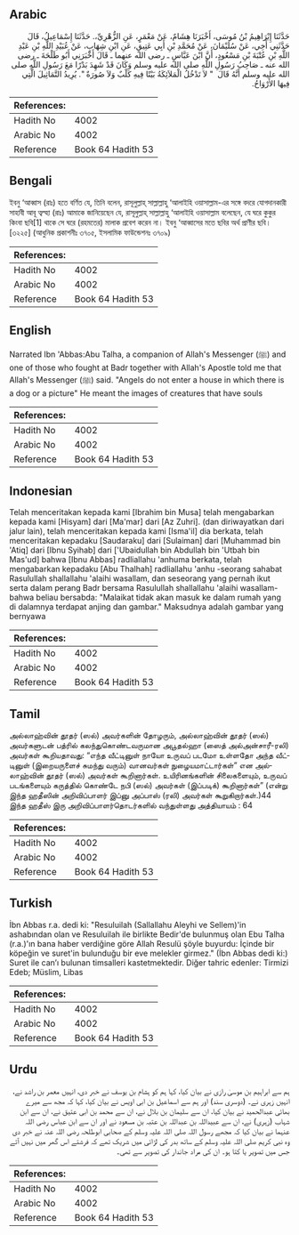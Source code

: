 ## Arabic


<div dir="rtl" lang="ar" style={{fontSize:'larger',backgroundColor:'#f8f9fa',padding:20}}>
حَدَّثَنَا إِبْرَاهِيمُ بْنُ مُوسَى، أَخْبَرَنَا هِشَامٌ، عَنْ مَعْمَرٍ، عَنِ الزُّهْرِيِّ،‏.‏ حَدَّثَنَا إِسْمَاعِيلُ، قَالَ حَدَّثَنِي أَخِي، عَنْ سُلَيْمَانَ، عَنْ مُحَمَّدِ بْنِ أَبِي عَتِيقٍ، عَنِ ابْنِ شِهَابٍ، عَنْ عُبَيْدِ اللَّهِ بْنِ عَبْدِ اللَّهِ بْنِ عُتْبَةَ بْنِ مَسْعُودٍ، أَنَّ ابْنَ عَبَّاسٍ ـ رضى الله عنهما ـ قَالَ أَخْبَرَنِي أَبُو طَلْحَةَ ـ رضى الله عنه ـ صَاحِبُ رَسُولِ اللَّهِ صلى الله عليه وسلم وَكَانَ قَدْ شَهِدَ بَدْرًا مَعَ رَسُولِ اللَّهِ صلى الله عليه وسلم أَنَّهُ قَالَ ‏ "‏ لاَ تَدْخُلُ الْمَلاَئِكَةُ بَيْتًا فِيهِ كَلْبٌ وَلاَ صُورَةٌ ‏"‏‏.‏ يُرِيدُ التَّمَاثِيلَ الَّتِي فِيهَا الأَرْوَاحُ‏.‏
</div>
<div style={{backgroundColor:'#f8f9fa',padding:20, marginBottom: 10}}><table> <thead> <tr> <th>References:</th> <th></th> </tr> </thead> <tbody><tr><td>Hadith No</td><td>4002</td></tr><tr><td>Arabic No</td><td>4002</td></tr><tr><td>Reference</td><td>Book 64 Hadith 53</td></tr></tbody></table></div>

## Bengali


<div dir="ltr" lang="bn" style={{fontSize:'larger',backgroundColor:'#f8f9fa',padding:20}}>
ইবনু ‘আব্বাস (রাঃ) হতে বর্ণিত যে, তিনি বলেন, রাসূলুল্লাহ্ সাল্লাল্লাহু ‘আলাইহি ওয়াসাল্লাম-এর সঙ্গে বদরে যোগদানকারী সাহাবী আবূ ত্বল্হা (রাঃ) আমাকে জানিয়েছেন যে, রাসূলুল্লাহ্ সাল্লাল্লাহু ‘আলাইহি ওয়াসাল্লাম বলেছেন, যে ঘরে কুকুর কিংবা ছবি[1] থাকে সে ঘরে (রহমতের) মালাক প্রবেশ করেন না। ইবনু ‘আব্বাসের মতে ছবির অর্থ প্রাণীর ছবি। [৩২২৫] (আধুনিক প্রকাশনীঃ ৩৭০৫, ইসলামিক ফাউন্ডেশনঃ ৩৭০৯)
</div>
<div style={{backgroundColor:'#f8f9fa',padding:20, marginBottom: 10}}><table> <thead> <tr> <th>References:</th> <th></th> </tr> </thead> <tbody><tr><td>Hadith No</td><td>4002</td></tr><tr><td>Arabic No</td><td>4002</td></tr><tr><td>Reference</td><td>Book 64 Hadith 53</td></tr></tbody></table></div>

## English


<div dir="ltr" lang="en" style={{fontSize:'larger',backgroundColor:'#f8f9fa',padding:20}}>
Narrated Ibn 'Abbas:Abu Talha, a companion of Allah's Messenger (ﷺ) and one of those who fought at Badr together with Allah's Apostle told me that Allah's Messenger (ﷺ) said. "Angels do not enter a house in which there is a dog or a picture" He meant the images of creatures that have souls
</div>
<div style={{backgroundColor:'#f8f9fa',padding:20, marginBottom: 10}}><table> <thead> <tr> <th>References:</th> <th></th> </tr> </thead> <tbody><tr><td>Hadith No</td><td>4002</td></tr><tr><td>Arabic No</td><td>4002</td></tr><tr><td>Reference</td><td>Book 64 Hadith 53</td></tr></tbody></table></div>

## Indonesian


<div dir="ltr" lang="id" style={{fontSize:'larger',backgroundColor:'#f8f9fa',padding:20}}>
Telah menceritakan kepada kami [Ibrahim bin Musa] telah mengabarkan kepada kami [Hisyam] dari [Ma'mar] dari [Az Zuhri]. (dan diriwayatkan dari jalur lain), telah menceritakan kepada kami [Isma'il] dia berkata, telah menceritakan kepadaku [Saudaraku] dari [Sulaiman] dari [Muhammad bin 'Atiq] dari [Ibnu Syihab] dari ['Ubaidullah bin Abdullah bin 'Utbah bin Mas'ud] bahwa [Ibnu Abbas] radliallahu 'anhuma berkata, telah mengabarkan kepadaku [Abu Thalhah] radliallahu 'anhu -seorang sahabat Rasulullah shallallahu 'alaihi wasallam, dan seseorang yang pernah ikut serta dalam perang Badr bersama Rasulullah shallallahu 'alaihi wasallam- bahwa beliau bersabda: "Malaikat tidak akan masuk ke dalam rumah yang di dalamnya terdapat anjing dan gambar." Maksudnya adalah gambar yang bernyawa
</div>
<div style={{backgroundColor:'#f8f9fa',padding:20, marginBottom: 10}}><table> <thead> <tr> <th>References:</th> <th></th> </tr> </thead> <tbody><tr><td>Hadith No</td><td>4002</td></tr><tr><td>Arabic No</td><td>4002</td></tr><tr><td>Reference</td><td>Book 64 Hadith 53</td></tr></tbody></table></div>

## Tamil


<div dir="ltr" lang="ta" style={{fontSize:'larger',backgroundColor:'#f8f9fa',padding:20}}>
அல்லாஹ்வின் தூதர் (ஸல்) அவர்களின் தோழரும், அல்லாஹ்வின் தூதர் (ஸல்) அவர்களுடன் பத்ரில் கலந்துகொண்டவருமான அபூதல்ஹா (ஸைத் அல்அன்சாரீ-ரலி) அவர்கள் கூறியதாவது: “எந்த வீட்டினுள் நாயோ உருவப் படமோ உள்ளதோ அந்த வீட்டினுள் (இறையருளைச் சுமந்து வரும்) வானவர்கள் நுழையமாட்டார்கள்” என அல்லாஹ்வின் தூதர் (ஸல்) அவர்கள் கூறினார்கள். உயிரினங்களின் சிலைகளையும், உருவப் படங்களையும் கருத்தில் கொண்டே நபி (ஸல்) அவர்கள் (இப்படிக்) கூறினார்கள்” (என்று இந்த ஹதீஸின் அறிவிப்பாளர் இப்னு அப்பாஸ் (ரலி) அவர்கள் கூறுகிறார்கள்.)44 இந்த ஹதீஸ் இரு அறிவிப்பாளர்தொடர்களில் வந்துள்ளது அத்தியாயம் : 64
</div>
<div style={{backgroundColor:'#f8f9fa',padding:20, marginBottom: 10}}><table> <thead> <tr> <th>References:</th> <th></th> </tr> </thead> <tbody><tr><td>Hadith No</td><td>4002</td></tr><tr><td>Arabic No</td><td>4002</td></tr><tr><td>Reference</td><td>Book 64 Hadith 53</td></tr></tbody></table></div>

## Turkish


<div dir="ltr" lang="tr" style={{fontSize:'larger',backgroundColor:'#f8f9fa',padding:20}}>
İbn Abbas r.a. dedi ki: "Resuluilah (Sallallahu Aleyhi ve Sellem)'in ashabından olan ve Resuluilah ile birlikte Bedir'de bulunmuş olan Ebu Talha (r.a.)'ın bana haber verdiğine göre Allah Resulü şöyle buyurdu: İçinde bir köpeğin ve suret'in bulunduğu bir eve melekler girmez." (İbn Abbas dedi ki:) Suret ile can’ı bulunan timsalleri kastetmektedir. Diğer tahric edenler: Tirmizi Edeb; Müslim, Libas
</div>
<div style={{backgroundColor:'#f8f9fa',padding:20, marginBottom: 10}}><table> <thead> <tr> <th>References:</th> <th></th> </tr> </thead> <tbody><tr><td>Hadith No</td><td>4002</td></tr><tr><td>Arabic No</td><td>4002</td></tr><tr><td>Reference</td><td>Book 64 Hadith 53</td></tr></tbody></table></div>

## Urdu


<div dir="rtl" lang="ur" style={{fontSize:'larger',backgroundColor:'#f8f9fa',padding:20}}>
ہم سے ابراہیم بن موسیٰ رازی نے بیان کیا، کہا ہم کو ہشام بن یوسف نے خبر دی، انہیں معمر بن راشد نے، انہیں زہری نے۔ (دوسری سند) اور ہم سے اسماعیل بن ابی اویس نے بیان کیا، کہا کہ مجھ سے میرے بھائی عبدالحمید نے بیان کیا، ان سے سلیمان بن بلال نے، ان سے محمد بن ابی عتیق نے، ان سے ابن شہاب (زہری) نے، ان سے عبیداللہ بن عبداللہ بن عتبہ بن مسعود نے اور ان سے ابن عباس رضی اللہ عنہما نے بیان کیا کہ مجھے رسول اللہ صلی اللہ علیہ وسلم کے صحابی ابوطلحہ رضی اللہ عنہ نے خبر دی وہ نبی کریم صلی اللہ علیہ وسلم کے ساتھ بدر کی لڑائی میں شریک تھے کہ فرشتے اس گھر میں نہیں آتے جس میں تصویر یا کتا ہو۔ ان کی مراد جاندار کی تصویر سے تھی۔
</div>
<div style={{backgroundColor:'#f8f9fa',padding:20, marginBottom: 10}}><table> <thead> <tr> <th>References:</th> <th></th> </tr> </thead> <tbody><tr><td>Hadith No</td><td>4002</td></tr><tr><td>Arabic No</td><td>4002</td></tr><tr><td>Reference</td><td>Book 64 Hadith 53</td></tr></tbody></table></div>